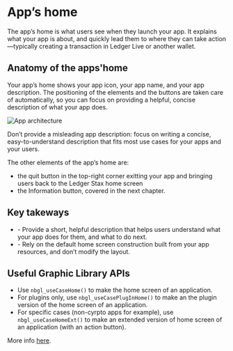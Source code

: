 
# App’s home

The app’s home is what users see when they launch your app. It explains what your app is about, and quickly lead them to where they can take action—typically creating a transaction in Ledger Live or another wallet.

## Anatomy of the apps'home

Your app’s home shows your app icon, your app name, and your app description. The positioning of the elements and the buttons are taken care of automatically, so you can focus on providing a helpful, concise description of what your app does.

![App architecture](/stax-bitcoin-home.png)

<Callout type="warning" emoji="⚠️">
  Don’t provide a misleading app description: focus on writing a concise, easy-to-understand description that fits most use cases for your apps and your users.
</Callout>

The other elements of the app’s home are: 
- the quit button in the top-right corner exitting your app and bringing users back to the Ledger Stax home screen
- the Information button, covered in the next chapter.

## Key takeways

<Callout>
	<ul>
		<li>- Provide a short, helpful description that helps users understand what your app does for them, and what to do next.</li>
		<li>- Rely on the default home screen construction built from your app resources, and don’t modify the layout.</li>
	</ul>
</Callout>

## Useful Graphic Library APIs

- Use `nbgl_useCaseHome()` to make the home screen of an application.
- For plugins only, use `nbgl_useCasePlugInHome()` to make an the plugin version of the home screen of an application.
- For specific cases (non-cyrpto apps for example), use `nbgl_useCaseHomeExt()` to make an extended version of home screen of an application (with an action button).

More info [here](./graphic-lib/).
